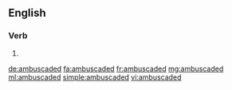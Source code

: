 ==English==

===Verb===
{{head|en}}

# {{en-past of|ambuscade}}

[[de:ambuscaded]]
[[fa:ambuscaded]]
[[fr:ambuscaded]]
[[mg:ambuscaded]]
[[ml:ambuscaded]]
[[simple:ambuscaded]]
[[vi:ambuscaded]]